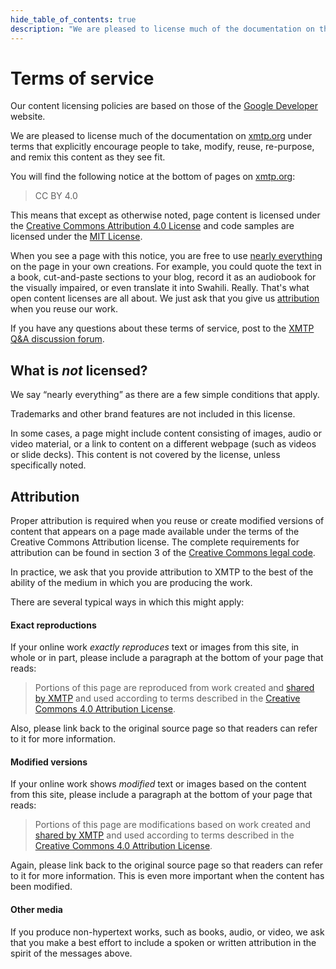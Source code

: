 ```yaml
---
hide_table_of_contents: true
description: "We are pleased to license much of the documentation on this site under terms that explicitly encourage people to take, modify, reuse, re-purpose, and remix this content as they see fit."
---
```



# Terms of service

Our content licensing policies are based on those of the [Google Developer](https://developers.google.com/site-policies) website.

We are pleased to license much of the documentation on [xmtp.org](https://xmtp.org/) under terms that explicitly encourage people to take, modify, reuse, re-purpose, and remix this content as they see fit.

You will find the following notice at the bottom of pages on [xmtp.org](https://xmtp.org/):

> CC BY 4.0

This means that except as otherwise noted, page content is licensed under the [Creative Commons Attribution 4.0 License](https://creativecommons.org/licenses/by/4.0/) and code samples are licensed under the [MIT License](http://opensource.org/licenses/MIT).

When you see a page with this notice, you are free to use [nearly everything](#what-is-not-licensed) on the page in your own creations. For example, you could quote the text in a book, cut-and-paste sections to your blog, record it as an audiobook for the visually impaired, or even translate it into Swahili. Really. That's what open content licenses are all about. We just ask that you give us [attribution](#attribution) when you reuse our work.

If you have any questions about these terms of service, post to the [XMTP Q&A discussion forum](https://github.com/orgs/xmtp/discussions/categories/q-a).

## What is _not_ licensed?

We say “nearly everything” as there are a few simple conditions that apply.

Trademarks and other brand features are not included in this license.

In some cases, a page might include content consisting of images, audio or video material, or a link to content on a different webpage (such as videos or slide decks). This content is not covered by the license, unless specifically noted.

## Attribution

Proper attribution is required when you reuse or create modified versions of content that appears on a page made available under the terms of the Creative Commons Attribution license. The complete requirements for attribution can be found in section 3 of the [Creative Commons legal code](https://creativecommons.org/licenses/by/4.0/legalcode).

In practice, we ask that you provide attribution to XMTP to the best of the ability of the medium in which you are producing the work.

There are several typical ways in which this might apply:

#### Exact reproductions

If your online work _exactly reproduces_ text or images from this site, in whole or in part, please include a paragraph at the bottom of your page that reads:

>Portions of this page are reproduced from work created and [shared by XMTP](https://xmtp.org/terms) and used according to terms described in the [Creative Commons 4.0 Attribution License](https://creativecommons.org/licenses/by/4.0/).

Also, please link back to the original source page so that readers can refer to it for more information.

#### Modified versions

If your online work shows _modified_ text or images based on the content from this site, please include a paragraph at the bottom of your page that reads:

>Portions of this page are modifications based on work created and [shared by XMTP](https://xmtp.org/terms) and used according to terms described in the [Creative Commons 4.0 Attribution License](https://creativecommons.org/licenses/by/4.0/).

Again, please link back to the original source page so that readers can refer to it for more information. This is even more important when the content has been modified.

#### Other media

If you produce non-hypertext works, such as books, audio, or video, we ask that you make a best effort to include a spoken or written attribution in the spirit of the messages above.

<br/>
<FeedbackWidget />
